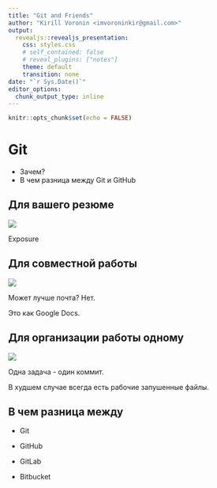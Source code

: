 ```yaml
---
title: "Git and Friends"
author: "Kirill Voronin <imvoroninkir@gmail.com>"
output:
  revealjs::revealjs_presentation:
    css: styles.css
    # self_contained: false
    # reveal_plugins: ["notes"]
    theme: default
    transition: none
date: "`r Sys.Date()`"
editor_options: 
  chunk_output_type: inline
---
```


```r
knitr::opts_chunk$set(echo = FALSE)
```

# Git

- Зачем?
- В чем разница между Git и GitHub

## Для вашего резюме

![](img/ddsjoberg.png)

::: notes
Exposure
:::

## Для совместной работы

![](img/final-doc.jpg)

::: notes
Может лучше почта? Нет.

Это как Google Docs.
:::

## Для организации работы одному

![](img/issue-2.png)

::: notes
Одна задача - один коммит.

В худшем случае всегда есть рабочие запушенные файлы.
:::

## В чем разница между

- Git

- GitHub
- GitLab
- Bitbucket
